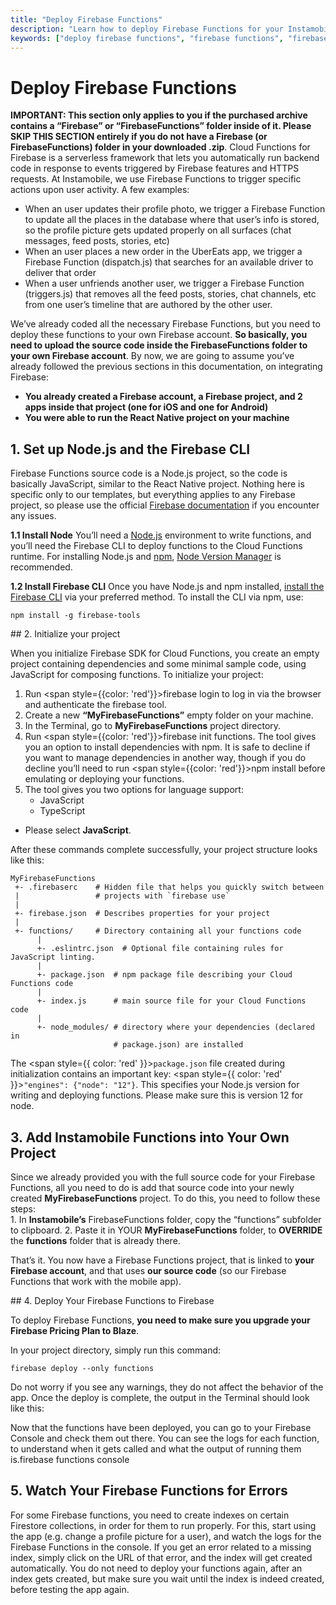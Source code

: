 ```yaml
---
title: "Deploy Firebase Functions"
description: "Learn how to deploy Firebase Functions for your Instamobile app. Follow this guide to set up Node.js, initialize your project, add Instamobile functions, and deploy them to Firebase."
keywords: ["deploy firebase functions", "firebase functions", "firebase integration", "instamobile", "node.js", "firebase cli", "cloud functions", "serverless framework"]
---
```


# Deploy Firebase Functions
 
 __IMPORTANT: This section only applies to you if the purchased archive contains a “Firebase” or “FirebaseFunctions” folder inside of it. Please SKIP THIS SECTION entirely if you do not have a Firebase (or FirebaseFunctions) folder in your downloaded .zip__. Cloud Functions for Firebase is a serverless framework that lets you automatically run backend code in response to events triggered by Firebase features and HTTPS requests. At Instamobile, we use Firebase Functions to trigger specific actions upon user activity. A few examples:

+ When an user updates their profile photo, we trigger a Firebase Function to update all the places in the database where that user’s info is stored, so the profile picture gets updated properly on all surfaces (chat messages, feed posts, stories, etc)
+ When an user places a new order in the UberEats app, we trigger a Firebase Function (dispatch.js) that searches for an available driver to deliver that order
+ When a user unfriends another user, we trigger a Firebase Function (triggers.js) that removes all the feed posts, stories, chat channels, etc from one user’s timeline that are authored by the other user.
  
We’ve already coded all the necessary Firebase Functions, but you need to deploy these functions to your own Firebase account. __So basically, you need to upload the source code inside the FirebaseFunctions folder to your own Firebase account__. By now, we are going to assume you’ve already followed the previous sections in this documentation, on integrating Firebase:

+ __You already created a Firebase account, a Firebase project, and 2 apps inside that project (one for iOS and one for Android)__
+ __You were able to run the React Native project on your machine__  

## 1. Set up Node.js and the Firebase CLI
Firebase Functions source code is a Node.js project, so the code is basically JavaScript, similar to the React Native project. Nothing here is specific only to our templates, but everything applies to any Firebase project, so please use the official [Firebase documentation](https://firebase.google.com/docs/functions/get-started) if you encounter any issues.

__1.1 Install Node__
You’ll need a [Node.js](https://nodejs.org/en) environment to write functions, and you’ll need the Firebase CLI to deploy functions to the Cloud Functions runtime. For installing Node.js and [npm](https://www.npmjs.com/), [Node Version Manager](https://github.com/nvm-sh/nvm/blob/master/README.md) is recommended.

__1.2 Install Firebase CLI__
Once you have Node.js and npm installed, [install the Firebase CLI](https://firebase.google.com/docs/cli#setup_update_cli) via your preferred method. To install the CLI via npm, use:  

```mdx  
npm install -g firebase-tools  

```  

## 2. Initialize your project  

When you initialize Firebase SDK for Cloud Functions, you create an empty project containing dependencies and some minimal sample code, using JavaScript for composing functions. To initialize your project:

1. Run <span style={{color: 'red'}}>firebase login </span> to log in via the browser and authenticate the firebase tool.
2. Create a new __“MyFirebaseFunctions”__ empty folder on your machine.
3. In the Terminal, go to __MyFirebaseFunctions__ project directory.
4. Run <span style={{color: 'red'}}>firebase init functions</span>. The tool gives you an option to install dependencies with npm. It is safe to decline if you want to manage dependencies in another way, though if you do decline you’ll need to run <span style={{color: 'red'}}>npm install</span> before emulating or deploying your functions.
5. The tool gives you two options for language support:
      + JavaScript
      + TypeScript  
+ Please select __JavaScript__.

After these commands complete successfully, your project structure looks like this:  

```mdx 
MyFirebaseFunctions
 +- .firebaserc    # Hidden file that helps you quickly switch between
 |                 # projects with `firebase use`
 |
 +- firebase.json  # Describes properties for your project
 |
 +- functions/     # Directory containing all your functions code
      |
      +- .eslintrc.json  # Optional file containing rules for JavaScript linting.
      |
      +- package.json  # npm package file describing your Cloud Functions code
      |
      +- index.js      # main source file for your Cloud Functions code
      |
      +- node_modules/ # directory where your dependencies (declared in
                       # package.json) are installed 

```   

The <span style={{ color: 'red' }}>`package.json`</span> file created during initialization contains an important key: <span style={{ color: 'red' }}>`"engines": {"node": "12"}`</span>. This specifies your Node.js version for writing and deploying functions. 
Please make sure this is version 12 for node.

## 3. Add Instamobile Functions into Your Own Project 

Since we already provided you with the full source code for your Firebase Functions, all you need to do is add that source code into your newly created __MyFirebaseFunctions__ project. To do this, you need to follow these steps:  
      1. In __Instamobile’s__ FirebaseFunctions folder, copy the “functions” subfolder to clipboard.
      2. Paste it in YOUR __MyFirebaseFunctions__ folder, to __OVERRIDE__ the __functions__ folder that is already there.  


That’s it. You now have a Firebase Functions project, that is linked to __your Firebase account__, and that uses __our source code__ (so our Firebase Functions that work with the mobile app).

## 4. Deploy Your Firebase Functions to Firebase  

To deploy Firebase Functions, __you need to make sure you upgrade your Firebase Pricing Plan to Blaze__.

In your project directory, simply run this command: 

```mdx 
firebase deploy --only functions  

```  
Do not worry if you see any warnings, they do not affect the behavior of the app. Once the deploy is complete, the output in the Terminal should look like this: 

Now that the functions have been deployed, you can go to your Firebase Console and check them out there. You can see the logs for each function, to understand when it gets called and what the output of running them is.firebase functions console 

## 5. Watch Your Firebase Functions for Errors 
For some Firebase functions, you need to create indexes on certain Firestore collections, in order for them to run properly. For this, start using the app (e.g. change a profile picture for a user), and watch the logs for the Firebase Functions in the console. If you get an error related to a missing index, simply click on the URL of that error, and the index will get created automatically. You do not need to deploy your functions again, after an index gets created, but make sure you wait until the index is indeed created, before testing the app again.


